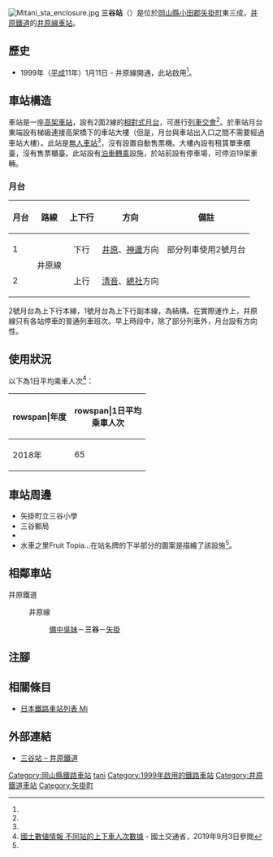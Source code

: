 {{NoteTA
|T=zh-hans:三谷站 (冈山县);zh-hk:三谷站 (岡山縣);zh-tw:三谷車站 (岡山縣);
|1=zh-hans:三谷站;zh-hk:三谷站;zh-tw:三谷車站;
}}
{{Infobox station
|公司色 = yellowgreen
|站名 = 三谷
|圖片 = Mitani sta entire circumstances.jpg
|圖片說明 = 車站全景（2007年9月5日）
|日文原名 = 三谷
|平假名 = みたに
|羅馬拼音 = Mitani
|副站名 = 
|電報略號 = ミニ
|所在地 = {{JPN}}[[岡山縣|岡山縣]][[小田郡|小田郡]][[矢掛町|矢掛町]]東三成
|座標 = {{coord|34|36|58.90|N|133|37|10.71|E|type:railwaystation_region:JP-24|display=inline,title}}
|車站構造 = [[高架車站|高架車站]]<ref name="RJ390" />
|月台配置 = 2面2線<ref name="RJ390"/>
|啟用年月日 = 1999年（[[平成|平成]]11年）1月11日<ref name="RJ390">{{Cite journal|title = 井原鉄道の旅立ち |journal = {{Translink|ja|鉄道ジャーナル|鐵道畫刊}} |date = 1999-4 |volume = 33 |issue = 4 |pages = 70-74 |publisher = {{Translink|ja|鉄道ジャーナル社|鐵道畫刊社}} }}</ref>
|廢站年月日 = 
|乘客人數 =
|上下車人次 = 65
|統計年度 = 2018
|轉車 = 
|全寬備註 = [[無人車站|無人車站]]
|adjacent = {{Adjacent stations|system=井原鐵道|line=井原線|left=備中吳妹|right=矢掛|note-left=4.0km|note-mid=距離[[總社站|總社]]15.1km|note-right=3.1km}}
}}
[[File:Mitani_sta_enclosure.jpg|thumb]]
'''三谷站'''（{{jpn|j=三谷駅|hg=みたにえき|rm=Mitani eki|f=y}}）是位於[[岡山縣|岡山縣]][[小田郡|小田郡]][[矢掛町|矢掛町]]東三成，[[井原鐵道|井原鐵道]]的[[井原線|井原線]][[鐵路車站|車站]]。
== 歷史 ==
* 1999年（[[平成|平成]]11年）1月11日 - 井原線開通，此站啟用<ref name="RJ390"/>。
== 車站構造 ==
車站是一座[[高架車站|高架車站]]，設有2面2線的[[相對式月台|相對式月台]]，可進行[[列車交會|列車交會]]<ref name="RJ390"/>。於車站月台東端設有梯級連接高架橋下的車站大樓（但是，月台與車站出入口之間不需要經過車站大樓）。此站是[[無人車站|無人車站]]<ref name="RJ390"/>，沒有設置自動售票機。大樓內設有租賃單車櫃臺，沒有售票櫃臺。此站設有[[泊車轉乘|泊車轉乘]]設施，於站前設有停車場，可停泊19架車輛。

=== 月台 ===
{| rules="rows" class="wikitable"
!月台!!路線!!上下行!!方向!!備註
|-
! 1
| rowspan="2"| {{color|yellowgreen|■}}井原線
| style="text-align:center" | 下行
| [[井原站|井原]]、[[神邊站|神邊]]方向
| 部分列車使用2號月台
|-
! 2
| style="text-align:center" | 上行
| [[清音站|清音]]、[[總社站|總社]]方向
|  
|}
2號月台為上下行本線，1號月台為上下行副本線，為{{Translink|ja|一線スルー|一線通過}}結構。在實際運作上，井原線只有各站停車的普通列車班次。早上時段中，除了部分列車外，月台設有方向性。

== 使用狀況 ==
以下為1日平均乘車人次<ref name="statistics">[https://opendata-web.site/station 國土數値情報 不同站的上下車人次數據] {{Wayback|url=https://opendata-web.site/station |date=20201211043107 }} - 國土交通省，2019年9月3日參閲</ref>：
{| class="wikitable" style="text-align:right;"
|-
!rowspan|年度
!rowspan|1日平均<br>乘車人次
|-
|2018年
|65
|} 
== 車站周邊 ==
* 矢掛町立三谷小學
* 三谷郵局
* {{Translink|ja|国道486号|國道486號}}
* 水車之里Fruit Topia…在站名牌的下半部分的圖案是描繪了該設施<ref name="RJ390"/>。

== 相鄰車站 ==
; 井原鐵道
: {{color|yellowgreen|■}}井原線
:: [[備中吳妹站|備中吳妹]]－'''三谷'''－[[矢掛站|矢掛]]
== 注腳 ==
{{Reflist}}
== 相關條目 ==
{{Commonscat|Mitani Station}}
* [[日本鐵路車站列表_Mi|日本鐵路車站列表 Mi]]
== 外部連結 ==
* [https://www.ibara-railway.co.jp/train/station/mitani/ 三谷站 – 井原鐵道] {{Wayback|url=https://www.ibara-railway.co.jp/train/station/mitani/ |date=20211002184804 }}{{ja icon}}

{{井原線}}
{{DEFAULTSORT:Mitani}}
[[Category:岡山縣鐵路車站|Category:岡山縣鐵路車站]]
[[Category:日本鐵路車站_Mi|tani]]
[[Category:1999年啟用的鐵路車站|Category:1999年啟用的鐵路車站]]
[[Category:井原鐵道車站|Category:井原鐵道車站]]
[[Category:矢掛町|Category:矢掛町]]
